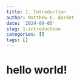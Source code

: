 ```yaml
---
title: 1. Introduction
author: Matthew E. dardet
date: '2024-09-05'
slug: 1-introduction
categories: []
tags: []
---
```


# hello world!